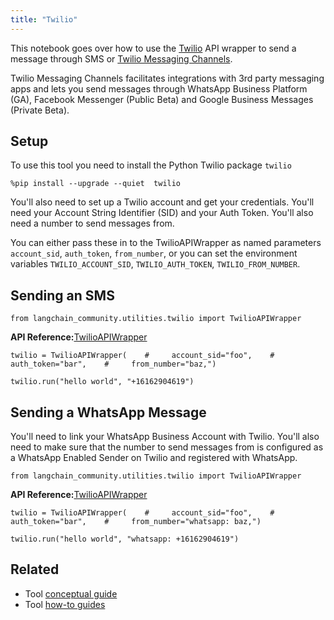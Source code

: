 ```yaml
---
title: "Twilio"
---
```


This notebook goes over how to use the [Twilio](https://www.twilio.com) API wrapper to send a message through SMS or [Twilio Messaging Channels](https://www.twilio.com/oss/messaging/channels).

Twilio Messaging Channels facilitates integrations with 3rd party messaging apps and lets you send messages through WhatsApp Business Platform (GA), Facebook Messenger (Public Beta) and Google Business Messages (Private Beta).

## Setup

To use this tool you need to install the Python Twilio package `twilio`

```
%pip install --upgrade --quiet  twilio
```

You'll also need to set up a Twilio account and get your credentials. You'll need your Account String Identifier (SID) and your Auth Token. You'll also need a number to send messages from.

You can either pass these in to the TwilioAPIWrapper as named parameters `account_sid`, `auth_token`, `from_number`, or you can set the environment variables `TWILIO_ACCOUNT_SID`, `TWILIO_AUTH_TOKEN`, `TWILIO_FROM_NUMBER`.

## Sending an SMS

```
from langchain_community.utilities.twilio import TwilioAPIWrapper
```

**API Reference:**[TwilioAPIWrapper](https://python.langchain.com/api_reference/community/utilities/langchain_community.utilities.twilio.TwilioAPIWrapper.html)

```
twilio = TwilioAPIWrapper(    #     account_sid="foo",    #     auth_token="bar",    #     from_number="baz,")
```

```
twilio.run("hello world", "+16162904619")
```

## Sending a WhatsApp Message

You'll need to link your WhatsApp Business Account with Twilio. You'll also need to make sure that the number to send messages from is configured as a WhatsApp Enabled Sender on Twilio and registered with WhatsApp.

```
from langchain_community.utilities.twilio import TwilioAPIWrapper
```

**API Reference:**[TwilioAPIWrapper](https://python.langchain.com/api_reference/community/utilities/langchain_community.utilities.twilio.TwilioAPIWrapper.html)

```
twilio = TwilioAPIWrapper(    #     account_sid="foo",    #     auth_token="bar",    #     from_number="whatsapp: baz,")
```

```
twilio.run("hello world", "whatsapp: +16162904619")
```

## Related

* Tool [conceptual guide](/src/oss/concepts/tools)
* Tool [how-to guides](/src/oss/how_to/#tools)
